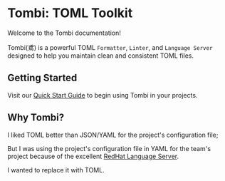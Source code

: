 # Tombi: TOML Toolkit

Welcome to the Tombi documentation!

Tombi(鳶) is a powerful TOML `Formatter`, `Linter`, and `Language Server`
designed to help you maintain clean and consistent TOML files.

## Getting Started

Visit our [Quick Start Guide](/docs/installation) to begin using Tombi in your projects.

## Why Tombi?
I liked TOML better than JSON/YAML for the project's configuration file;

But I was using the project's configuration file in YAML for the team's project because of the excellent [RedHat Language Server](https://github.com/redhat-developer/yaml-language-server).

I wanted to replace it with TOML.
